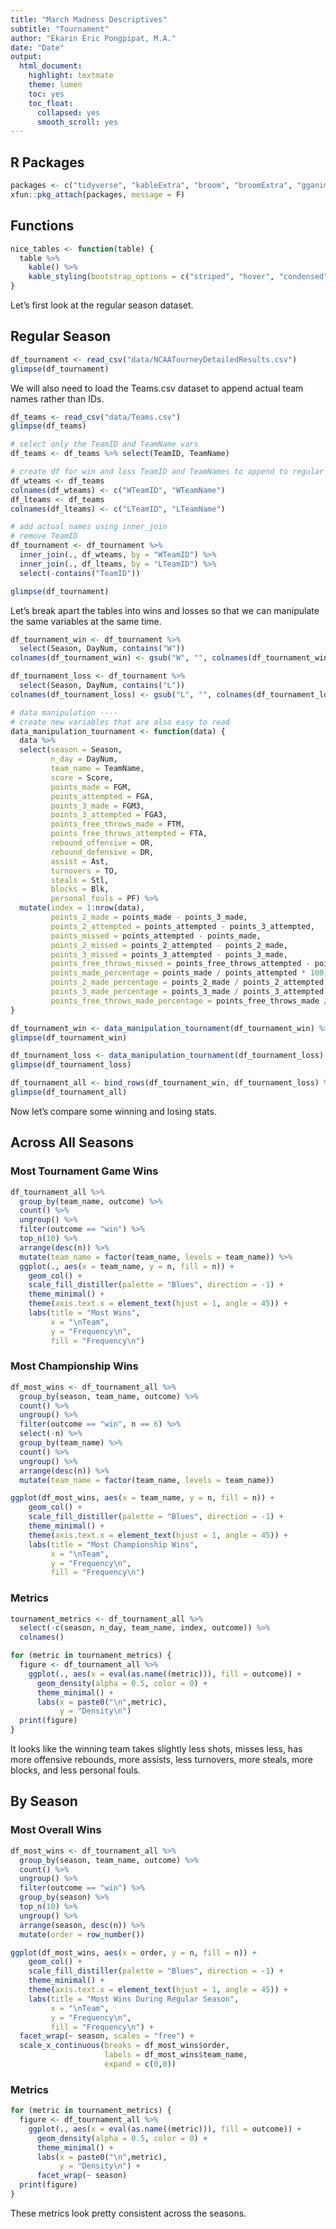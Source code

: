 ```yaml
---
title: "March Madness Descriptives"
subtitle: "Tournament"
author: "Ekarin Eric Pongpipat, M.A."
date: "Date"
output:
  html_document:
    highlight: textmate
    theme: lumen
    toc: yes
    toc_float:
      collapsed: yes
      smooth_scroll: yes
---
```


## R Packages
```r
packages <- c("tidyverse", "kableExtra", "broom", "broomExtra", "gganimate")
xfun::pkg_attach(packages, message = F)
```

## Functions
```r
nice_tables <- function(table) {
  table %>%
    kable() %>% 
    kable_styling(bootstrap_options = c("striped", "hover", "condensed", "responsive")) %>% scroll_box(width = "100%", height = "200px")
}
```

Let's first look at the regular season dataset.

## Regular Season
```r
df_tournament <- read_csv("data/NCAATourneyDetailedResults.csv")
glimpse(df_tournament)
```

We will also need to load the Teams.csv dataset to append actual team names rather than IDs.

```r
df_teams <- read_csv("data/Teams.csv")
glimpse(df_teams)

# select only the TeamID and TeamName vars
df_teams <- df_teams %>% select(TeamID, TeamName) 

# create df for win and loss TeamID and TeamNames to append to regular season df
df_wteams <- df_teams                         
colnames(df_wteams) <- c("WTeamID", "WTeamName")
df_lteams <- df_teams                        
colnames(df_lteams) <- c("LTeamID", "LTeamName")

# add actual names using inner_join
# remove TeamID
df_tournament <- df_tournament %>%
  inner_join(., df_wteams, by = "WTeamID") %>%
  inner_join(., df_lteams, by = "LTeamID") %>%
  select(-contains("TeamID"))

glimpse(df_tournament)
```

Let's break apart the tables into wins and losses so that we can manipulate the same variables at the same time.

```r
df_tournament_win <- df_tournament %>%
  select(Season, DayNum, contains("W"))
colnames(df_tournament_win) <- gsub("W", "", colnames(df_tournament_win))

df_tournament_loss <- df_tournament %>%
  select(Season, DayNum, contains("L"))
colnames(df_tournament_loss) <- gsub("L", "", colnames(df_tournament_loss))

# data manipulation ----
# create new variables that are also easy to read
data_manipulation_tournament <- function(data) {
  data %>%
  select(season = Season,
         n_day = DayNum,
         team_name = TeamName,
         score = Score,
         points_made = FGM,
         points_attempted = FGA,
         points_3_made = FGM3,
         points_3_attempted = FGA3,
         points_free_throws_made = FTM,
         points_free_throws_attempted = FTA,
         rebound_offensive = OR,
         rebound_defensive = DR,
         assist = Ast,
         turnovers = TO,
         steals = Stl,
         blocks = Blk,
         personal_fouls = PF) %>%
  mutate(index = 1:nrow(data),
         points_2_made = points_made - points_3_made,
         points_2_attempted = points_attempted - points_3_attempted,
         points_missed = points_attempted - points_made,
         points_2_missed = points_2_attempted - points_2_made,
         points_3_missed = points_3_attempted - points_3_made,
         points_free_throws_missed = points_free_throws_attempted - points_free_throws_made,
         points_made_percentage = points_made / points_attempted * 100,
         points_2_made_percentage = points_2_made / points_2_attempted * 100,
         points_3_made_percentage = points_3_made / points_3_attempted * 100,
         points_free_throws_made_percentage = points_free_throws_made / points_free_throws_attempted * 100)
}

df_tournament_win <- data_manipulation_tournament(df_tournament_win) %>% mutate(outcome = "win")
glimpse(df_tournament_win)

df_tournament_loss <- data_manipulation_tournament(df_tournament_loss) %>% mutate(outcome = "loss")
glimpse(df_tournament_loss)

df_tournament_all <- bind_rows(df_tournament_win, df_tournament_loss) %>% mutate(outcome = as_factor(outcome))
glimpse(df_tournament_all)
```

Now let's compare some winning and losing stats.

## Across All Seasons

### Most Tournament Game Wins

```r
df_tournament_all %>%
  group_by(team_name, outcome) %>%
  count() %>%
  ungroup() %>%
  filter(outcome == "win") %>%
  top_n(10) %>%
  arrange(desc(n)) %>%
  mutate(team_name = factor(team_name, levels = team_name)) %>%
  ggplot(., aes(x = team_name, y = n, fill = n)) + 
    geom_col() +
    scale_fill_distiller(palette = "Blues", direction = -1) +
    theme_minimal() + 
    theme(axis.text.x = element_text(hjust = 1, angle = 45)) +
    labs(title = "Most Wins",
         x = "\nTeam",
         y = "Frequency\n",
         fill = "Frequency\n")
```

### Most Championship Wins
```r
df_most_wins <- df_tournament_all %>%
  group_by(season, team_name, outcome) %>%
  count() %>%
  ungroup() %>%
  filter(outcome == "win", n == 6) %>%
  select(-n) %>%
  group_by(team_name) %>%
  count() %>%
  ungroup() %>%
  arrange(desc(n)) %>%
  mutate(team_name = factor(team_name, levels = team_name))

ggplot(df_most_wins, aes(x = team_name, y = n, fill = n)) + 
    geom_col() +
    scale_fill_distiller(palette = "Blues", direction = -1) +
    theme_minimal() + 
    theme(axis.text.x = element_text(hjust = 1, angle = 45)) +
    labs(title = "Most Championship Wins",
         x = "\nTeam",
         y = "Frequency\n",
         fill = "Frequency\n")
```

### Metrics
```r
tournament_metrics <- df_tournament_all %>%
  select(-c(season, n_day, team_name, index, outcome)) %>%
  colnames()

for (metric in tournament_metrics) {
  figure <- df_tournament_all %>%
    ggplot(., aes(x = eval(as.name((metric))), fill = outcome)) + 
      geom_density(alpha = 0.5, color = 0) +
      theme_minimal() + 
      labs(x = paste0("\n",metric),
           y = "Density\n")
  print(figure)
}
```

It looks like the winning team takes slightly less shots, misses less, has more offensive rebounds, more assists, less turnovers, more steals, more blocks, and less personal fouls.

## By Season

### Most Overall Wins
```r
df_most_wins <- df_tournament_all %>%
  group_by(season, team_name, outcome) %>%
  count() %>%
  ungroup() %>%
  filter(outcome == "win") %>%
  group_by(season) %>%
  top_n(10) %>%
  ungroup() %>%
  arrange(season, desc(n)) %>%
  mutate(order = row_number())

ggplot(df_most_wins, aes(x = order, y = n, fill = n)) + 
    geom_col() +
    scale_fill_distiller(palette = "Blues", direction = -1) +
    theme_minimal() + 
    theme(axis.text.x = element_text(hjust = 1, angle = 45)) +
    labs(title = "Most Wins During Regular Season",
         x = "\nTeam",
         y = "Frequency\n",
         fill = "Frequency\n") +
  facet_wrap(~ season, scales = "free") +
  scale_x_continuous(breaks = df_most_wins$order,
                     labels = df_most_wins$team_name,
                     expand = c(0,0))
```

### Metrics

```r
for (metric in tournament_metrics) {
  figure <- df_tournament_all %>%
    ggplot(., aes(x = eval(as.name((metric))), fill = outcome)) + 
      geom_density(alpha = 0.5, color = 0) +
      theme_minimal() + 
      labs(x = paste0("\n",metric),
           y = "Density\n") + 
      facet_wrap(~ season)
  print(figure)
}
```

These metrics look pretty consistent across the seasons.